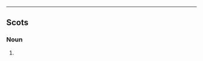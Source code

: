 {{en-pl|kye}}

----

==Scots==

===Noun===
{{sco-pl}}

# {{South Scots}} {{plural of|[[kye#Etymology 2|kye]]|lang=Scots}}